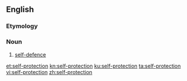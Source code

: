 ==English==

===Etymology===
{{prefix|en|self|protection}}

===Noun===
{{en-noun|-}}

# [[self-defence]]

[[et:self-protection]]
[[kn:self-protection]]
[[ku:self-protection]]
[[ta:self-protection]]
[[vi:self-protection]]
[[zh:self-protection]]